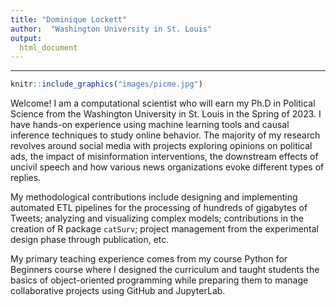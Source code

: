 ```yaml
---
title: "Dominique Lockett"
author:  "Washington University in St. Louis"
output:
  html_document
---
```


------------------------------------------------------------------------

```r
knitr::include_graphics("images/picme.jpg")
```

Welcome! I am a computational scientist who will earn my Ph.D in Political Science from the Washington University in St. Louis in the Spring of 2023. I have hands-on experience using machine learning tools and causal inference techniques to study online behavior. The majority of my research revolves around social media with projects exploring opinions on political ads, the impact of misinformation interventions, the downstream effects of uncivil speech and how various news organizations evoke different types of replies.

</p>

My methodological contributions include designing and implementing automated ETL pipelines for the processing of hundreds of gigabytes of Tweets; analyzing and visualizing complex models; contributions in the creation of R package `catSurv`; project management from the experimental design phase through publication, etc.

My primary teaching experience comes from my course Python for Beginners course where I designed the curriculum and taught students the basics of object-oriented programming while preparing them to manage collaborative projects using GitHub and JupyterLab.
